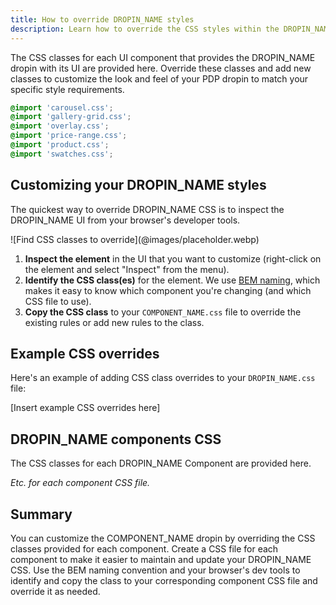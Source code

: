 ```yaml
---
title: How to override DROPIN_NAME styles
description: Learn how to override the CSS styles within the DROPIN_NAME dropin.
---
```



The CSS classes for each UI component that provides the DROPIN_NAME dropin with its UI are provided here. Override these classes and add new classes to customize the look and feel of your PDP dropin to match your specific style requirements.

```css title="DROPIN_NAME.css"
@import 'carousel.css';
@import 'gallery-grid.css';
@import 'overlay.css';
@import 'price-range.css';
@import 'product.css';
@import 'swatches.css';
```

## Customizing your DROPIN_NAME styles

The quickest way to override DROPIN_NAME CSS is to inspect the DROPIN_NAME UI from your browser's developer tools.

<Diagram caption="Find CSS classes to override.">
  ![Find CSS classes to override](@images/placeholder.webp)
</Diagram>

<Callouts>

1. **Inspect the element** in the UI that you want to customize (right-click on the element and select "Inspect" from the menu).
1. **Identify the CSS class(es)** for the element. We use [BEM naming](https://getbem.com/naming/), which makes it easy to know which component you're changing (and which CSS file to use).
1. **Copy the CSS class** to your `COMPONENT_NAME.css` file to override the existing rules or add new rules to the class.

</Callouts>

## Example CSS overrides

Here's an example of adding CSS class overrides to your `DROPIN_NAME.css` file:

[Insert example CSS overrides here]

## DROPIN_NAME components CSS

The CSS classes for each DROPIN_NAME Component are provided here.

<CodeImport code={COMPONENT_NAME} title="COMPONENT_NAME.css" lang="css" frame="none" />

_Etc. for each component CSS file._

## Summary

You can customize the COMPONENT_NAME dropin by overriding the CSS classes provided for each component. Create a CSS file for each component to make it easier to maintain and update your DROPIN_NAME CSS. Use the BEM naming convention and your browser's dev tools to identify and copy the class to your corresponding component CSS file and override it as needed.
